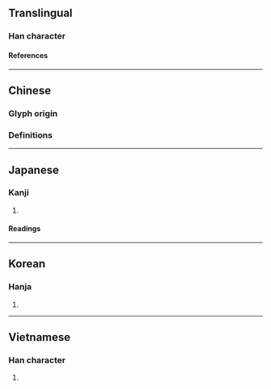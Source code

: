 {{also|淒|凄}}
{{character info}}
==Translingual==

===Han character===
{{Han char|rn=61|rad=心|as=08|sn=11|four=95047|canj=PJLV|ids=⿰忄妻}}

====References====
{{Han ref|kx=0389.190|dkj=10744|dj=0723.060|hdz=42314.100|uh=60BD}}

----

==Chinese==

===Glyph origin===
{{Han etym}}

===Definitions===
{{zh-see|淒|v}}

----

==Japanese==

===Kanji===
{{ja-kanji|grade=|rs=心08}}

# {{rfdef|ja|sort=心08}}

====Readings====
{{ja-readings
|on=せい
|kun=いたむ
}}

----

==Korean==

===Hanja===
{{ko-hanja|처}}

# {{rfdef|ko|sort=心08}}

----

==Vietnamese==

===Han character===
{{vi-readings|rs=心08|reading=thê}}

# {{rfdef|vi|sort=心08}}

{{cln|vi|Han tu}}